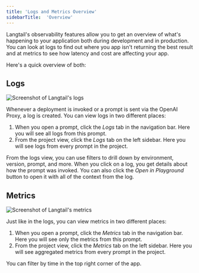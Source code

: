 ```yaml
---
title: 'Logs and Metrics Overview'
sidebarTitle:  'Overview'
---
```


Langtail's observability features allow you to get an overview of what's happening to your application both during development and in production. You can look at logs to find out where you app isn't returning the best result and at metrics to see how latency and cost are affecting your app.

Here's a quick overview of both:

## Logs

![Screenshot of Langtail's logs](/images/observability/overview/screenshot-logs.png)

Whenever a deployment is invoked or a prompt is sent via the OpenAI Proxy, a log is created. You can view logs in two different places:

1. When you open a prompt, click the *Logs* tab in the navigation bar. Here you will see all logs from this prompt.
1. From the project view, click the *Logs* tab on the left sidebar. Here you will see logs from every prompt in the project.

From the logs view, you can use filters to drill down by environment, version, prompt, and more. When you click on a log, you get details about how the prompt was invoked. You can also click the *Open in Playground* button to open it with all of the context from the log.

## Metrics

![Screenshot of Langtail's metrics](/images/observability/overview/screenshot-metrics.png)

Just like in the logs, you can view metrics in two different places:

1. When you open a prompt, click the *Metrics* tab in the navigation bar. Here you will see only the metrics from this prompt.
1. From the project view, click the *Metrics* tab on the left sidebar. Here you will see aggregated metrics from every prompt in the project.

You can filter by time in the top right corner of the app.